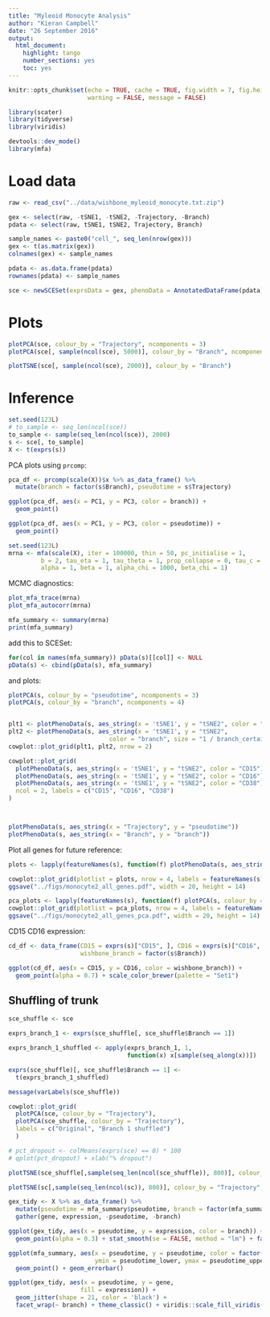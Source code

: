 ```yaml
---
title: "Myleoid Monocyte Analysis"
author: "Kieran Campbell"
date: "26 September 2016"
output:
  html_document:
    highlight: tango
    number_sections: yes
    toc: yes
---
```


```r
knitr::opts_chunk$set(echo = TRUE, cache = TRUE, fig.width = 7, fig.height = 4,
                      warning = FALSE, message = FALSE)

library(scater)
library(tidyverse)
library(viridis)

devtools::dev_mode()
library(mfa)
```

# Load data

```r
raw <- read_csv("../data/wishbone_myleoid_monocyte.txt.zip")
```

```r
gex <- select(raw, -tSNE1, -tSNE2, -Trajectory, -Branch)
pdata <- select(raw, tSNE1, tSNE2, Trajectory, Branch)

sample_names <- paste0("cell_", seq_len(nrow(gex)))
gex <- t(as.matrix(gex))
colnames(gex) <- sample_names

pdata <- as.data.frame(pdata)
rownames(pdata) <- sample_names

sce <- newSCESet(exprsData = gex, phenoData = AnnotatedDataFrame(pdata))
```


# Plots

```r
plotPCA(sce, colour_by = "Trajectory", ncomponents = 3)
plotPCA(sce[, sample(ncol(sce), 5000)], colour_by = "Branch", ncomponents = 4) 

plotTSNE(sce[, sample(ncol(sce), 2000)], colour_by = "Branch")
```



# Inference


```r
set.seed(123L)
# to_sample <- seq_len(ncol(sce)) 
to_sample <- sample(seq_len(ncol(sce)), 2000)
s <- sce[, to_sample]
X <- t(exprs(s))
```

PCA plots using `prcomp`:

```r
pca_df <- prcomp(scale(X))$x %>% as_data_frame() %>% 
  mutate(branch = factor(s$Branch), pseudotime = s$Trajectory)

ggplot(pca_df, aes(x = PC1, y = PC3, color = branch)) +
  geom_point()

ggplot(pca_df, aes(x = PC1, y = PC3, color = pseudotime)) +
  geom_point()
```



```r
set.seed(123L)
mrna <- mfa(scale(X), iter = 100000, thin = 50, pc_initialise = 1, 
         b = 2, tau_eta = 1, tau_theta = 1, prop_collapse = 0, tau_c = 0,
         alpha = 1, beta = 1, alpha_chi = 1000, beta_chi = 1)
```

MCMC diagnostics:

```r
plot_mfa_trace(mrna)
plot_mfa_autocorr(mrna)
```

```r
mfa_summary <- summary(mrna)
print(mfa_summary)
```

add this to SCESet:

```r
for(col in names(mfa_summary)) pData(s)[[col]] <- NULL
pData(s) <- cbind(pData(s), mfa_summary)
```

and plots:

```r

plotPCA(s, colour_by = "pseudotime", ncomponents = 3)
plotPCA(s, colour_by = "branch", ncomponents = 4)


plt1 <- plotPhenoData(s, aes_string(x = 'tSNE1', y = "tSNE2", color = "pseudotime"))
plt2 <- plotPhenoData(s, aes_string(x = 'tSNE1', y = "tSNE2", 
                            color = "branch", size = "1 / branch_certainty"))
cowplot::plot_grid(plt1, plt2, nrow = 2)

cowplot::plot_grid(
  plotPhenoData(s, aes_string(x = 'tSNE1', y = "tSNE2", color = "CD15")),
  plotPhenoData(s, aes_string(x = 'tSNE1', y = "tSNE2", color = "CD16")),
  plotPhenoData(s, aes_string(x = 'tSNE1', y = "tSNE2", color = "CD38")),
  ncol = 2, labels = c("CD15", "CD16", "CD38")
)



plotPhenoData(s, aes_string(x = "Trajectory", y = "pseudotime"))
plotPhenoData(s, aes_string(x = "Branch", y = "branch"))

```

Plot all genes for future reference:

```r
plots <- lapply(featureNames(s), function(f) plotPhenoData(s, aes_string(x = 'tSNE1', y = "tSNE2", color = f)))

cowplot::plot_grid(plotlist = plots, nrow = 4, labels = featureNames(s))
ggsave("../figs/monocyte2_all_genes.pdf", width = 20, height = 14)

pca_plots <- lapply(featureNames(s), function(f) plotPCA(s, colour_by = f))
cowplot::plot_grid(plotlist = pca_plots, nrow = 4, labels = featureNames(s))
ggsave("../figs/monocyte2_all_genes_pca.pdf", width = 20, height = 14)

```

CD15 CD16 expression:

```r
cd_df <- data_frame(CD15 = exprs(s)["CD15", ], CD16 = exprs(s)["CD16", ],
                    wishbone_branch = factor(s$Branch))

ggplot(cd_df, aes(x = CD15, y = CD16, color = wishbone_branch)) +
  geom_point(alpha = 0.7) + scale_color_brewer(palette = "Set1")
```

## Shuffling of trunk

```r

sce_shuffle <- sce

exprs_branch_1 <- exprs(sce_shuffle[, sce_shuffle$Branch == 1])

exprs_branch_1_shuffled <- apply(exprs_branch_1, 1, 
                                 function(x) x[sample(seq_along(x))])

exprs(sce_shuffle)[, sce_shuffle$Branch == 1] <- 
  t(exprs_branch_1_shuffled)

message(varLabels(sce_shuffle))

cowplot::plot_grid(
  plotPCA(sce, colour_by = "Trajectory"),
  plotPCA(sce_shuffle, colour_by = "Trajectory"),
  labels = c("Original", "Branch 1 shuffled")
  )

# pct_dropout <- colMeans(exprs(sce) == 0) * 100
# qplot(pct_dropout) + xlab("% dropout")

plotTSNE(sce_shuffle[,sample(seq_len(ncol(sce_shuffle)), 800)], colour_by = "Trajectory", perplexity = 10)

plotTSNE(sc[,sample(seq_len(ncol(sc)), 800)], colour_by = "Trajectory", perplexity = 10)
```




```r
gex_tidy <- X %>% as_data_frame() %>% 
  mutate(pseudotime = mfa_summary$pseudotime, branch = factor(mfa_summary$branch)) %>% 
  gather(gene, expression, -pseudotime, -branch)

ggplot(gex_tidy, aes(x = pseudotime, y = expression, color = branch)) +
  geom_point(alpha = 0.3) + stat_smooth(se = FALSE, method = "lm") + facet_wrap(~ gene, scales = "free_y") + scale_color_brewer(palette = "Set1")
```

```r
ggplot(mfa_summary, aes(x = pseudotime, y = pseudotime, color = factor(branch), 
                        ymin = pseudotime_lower, ymax = pseudotime_upper)) + 
  geom_point() + geom_errorbar()
```



```r
ggplot(gex_tidy, aes(x = pseudotime, y = gene, 
                    fill = expression)) + 
  geom_jitter(shape = 21, color = 'black') +
  facet_wrap(~ branch) + theme_classic() + viridis::scale_fill_viridis() 
```





